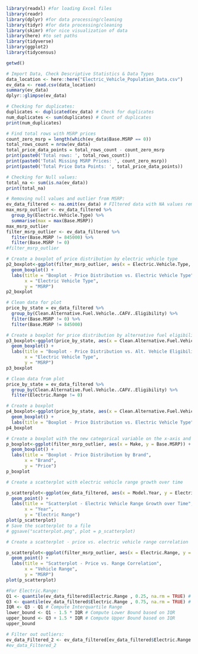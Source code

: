 
```r
library(readxl) #for loading Excel files
library(readr)
library(dplyr) #for data processing/cleaning
library(tidyr) #for data processing/cleaning
library(skimr) #for nice visualization of data 
library(here) #to set paths
library(tidyverse)
library(ggplot2)
library(tidycensus)
```


```r
getwd()
```

```r
# Import Data, Check Descriptive Statistics & Data Types
data_location <- here::here("Electric_Vehicle_Population_Data.csv")
ev_data <- read.csv(data_location)
summary(ev_data)
dplyr::glimpse(ev_data)
```

```r
# Checking for duplicates:
duplicates <- duplicated(ev_data) # Check for duplicates
num_duplicates <- sum(duplicates) # Count of duplicates
print(num_duplicates)
```

```r
# Find total rows with MSRP prices
count_zero_msrp = length(which(ev_data$Base.MSRP == 0))
total_rows_count = nrow(ev_data)
total_price_data_points = total_rows_count - count_zero_msrp
print(paste0('Total rows: ', total_rows_count))
print(paste0('Total Missing MSRP Prices: ', count_zero_msrp))
print(paste0('Total Price Data Points: ', total_price_data_points))
```


```r
# Checking for Null values:
total_na <- sum(is.na(ev_data))
print(total_na)
```

```r
# Removing null values and outlier from MSRP:
ev_data_filtered <- na.omit(ev_data) # FIltered data with NA values removed
max_msrp_outlier <- ev_data_filtered %>%
  group_by(Electric.Vehicle.Type) %>%
  summarise(max = max(Base.MSRP)) 
max_msrp_outlier
filter_msrp_outlier <- ev_data_filtered %>%
  filter(Base.MSRP != 845000) %>%
  filter(Base.MSRP != 0)
#filter_msrp_outlier
```

```r
# Create a boxplot of price distribution by electric vehicle type
p2_boxplot<-ggplot(filter_msrp_outlier, aes(x = Electric.Vehicle.Type, y = Base.MSRP)) +
  geom_boxplot() +
  labs(title = "Boxplot - Price Distribution vs. Electric Vehicle Type",
       x = "Electric Vehicle Type",
       y = "MSRP")
p2_boxplot 
```

```r
# Clean data for plot
price_by_state = ev_data_filtered %>% 
  group_by(Clean.Alternative.Fuel.Vehicle..CAFV..Eligibility) %>%
  filter(Base.MSRP != 0) %>%
  filter(Base.MSRP != 845000)

# Create a boxplot for price distribution by alternative fuel eligibility
p3_boxplot<-ggplot(price_by_state, aes(x = Clean.Alternative.Fuel.Vehicle..CAFV..Eligibility, y = Base.MSRP)) +
  geom_boxplot() +
  labs(title = "Boxplot - Price Distribution vs. Alt. Vehicle Eligibility",
       x = "Electric Vehicle Type",
       y = "MSRP")
p3_boxplot 
```

```r
# Clean data from plot
price_by_state = ev_data_filtered %>% 
  group_by(Clean.Alternative.Fuel.Vehicle..CAFV..Eligibility) %>%
  filter(Electric.Range != 0) 

# Create a boxplot
p4_boxplot<-ggplot(price_by_state, aes(x = Clean.Alternative.Fuel.Vehicle..CAFV..Eligibility, y = Electric.Range)) +
  geom_boxplot() +
  labs(title = "Boxplot - Price Distribution vs. Electric Vehicle Type")
p4_boxplot 
```
```r
# Create a boxplot with the new categorical variable on the x-axis and height on the y-axis
p_boxplot<-ggplot(filter_msrp_outlier, aes(x = Make, y = Base.MSRP)) +
  geom_boxplot() +
  labs(title = "Boxplot - Price Distribution by Brand",
       x = "Brand",
       y = "Price")
p_boxplot
```
``` r
# Create a scatterplot with electric vehicle range growth over time

p_scatterplot<-ggplot(ev_data_filtered, aes(x = Model.Year, y = Electric.Range)) +
  geom_point() +
  labs(title = "Scatterplot - Electric Vehicle Range Growth over Time",
       x = "Year",
       y = "Electric Range")
plot(p_scatterplot)
# Save the scatterplot to a file
# ggsave("scatterplot.png", plot = p_scatterplot)
```


``` r
# Create a scatterplot - price vs. electric vehicle range correlation

p_scatterplot<-ggplot(filter_msrp_outlier, aes(x = Electric.Range, y = Base.MSRP)) +
  geom_point() +
  labs(title = "Scatterplot - Price vs. Range Correlation",
       x = "Vehicle Range",
       y = "MSRP")
plot(p_scatterplot)
```

```r
#For Electric.Range:
Q1 <- quantile(ev_data_filtered$Electric.Range , 0.25, na.rm = TRUE) # First Quartile
Q3 <- quantile(ev_data_filtered$Electric.Range , 0.75, na.rm = TRUE) # Third Quartile
IQR <- Q3 - Q1 # Compute Interquartile Range
lower_bound <- Q1 - 1.5 * IQR # Compute Lower Bound based on IQR
upper_bound <- Q3 + 1.5 * IQR # Compute Upper Bound based on IQR
upper_bound
```


```r
# Filter out outliers:
ev_data_Filtered_2 <- ev_data_filtered[ev_data_filtered$Electric.Range > lower_bound & ev_data_filtered$Electric.Range < upper_bound, ]
#ev_data_Filtered_2
```
